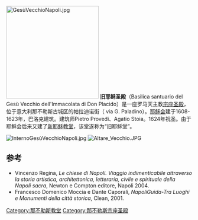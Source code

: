 {{coord|40.846737|14.257013|display=title}}
[[File:GesùVecchioNapoli.jpg|250px]]
'''旧耶稣圣殿'''（Basilica santuario del Gesù Vecchio dell'Immacolata di Don Placido）是一座罗马天主教[[宗座圣殿|宗座圣殿]]，位于意大利那不勒斯古城区的帕拉迪诺街（ via G. Paladino）。[[耶稣会|耶稣会]]建于1608-1623年，巴洛克建筑。建筑师Pietro Provedi、Agatio Stoia。1624年祝圣。由于耶稣会后来又建了[[新耶稣教堂|新耶稣教堂]]，该堂遂称为“旧耶稣堂”。

[[File:InternoGesùVecchioNapoli.jpg|left]]
[[File:Altare_Vecchio.JPG|thumb]]

==参考==
* Vincenzo Regina, ''Le chiese di Napoli. Viaggio indimenticabile attraverso la storia artistica, architettonica, letteraria, civile e spirituale della Napoli sacra'', Newton e Compton editore, Napoli 2004.
* Francesco Domenico Moccia e Dante Caporali, ''NapoliGuida-Tra Luoghi e Monumenti della città storica'', Clean, 2001.
[[Category:那不勒斯教堂|Category:那不勒斯教堂]]
[[Category:那不勒斯宗座圣殿|Category:那不勒斯宗座圣殿]]